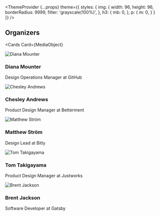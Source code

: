 
  <ThemeProvider
    {...props}
    theme={{
      styles: {
        img: {
          width: 96,
          height: 96,
          borderRadius: 9999,
          filter: 'grayscale(100%)',
        },
        h3: {
          mb: 0,
        },
        p: {
          m: 0,
        }
      }
    }}
  />

<Section>

## Organizers

<Cards
  Card={MediaObject}
>

![Diana Mounter](https://user-images.githubusercontent.com/334891/45935813-4852c000-bf7d-11e8-8e97-8ae77ab85086.jpg)

### Diana Mounter

Design Operations Manager at GitHub

![Chesley Andrews](https://pbs.twimg.com/profile_images/807319789521825793/pVkgDhPm_400x400.jpg)

### Chesley Andrews

Product Design Manager at Betterment


![Matthew Ström](https://pbs.twimg.com/profile_images/1130934092248342528/q7NQsSzz_400x400.jpg)

### Matthew Ström

Design Lead at Bitly

![Tom Takigayama](https://pbs.twimg.com/profile_images/746829844026114049/N-gpR7I4_400x400.jpg)

### Tom Takigayama

Product Design Manager at Justworks

![Brent Jackson](https://user-images.githubusercontent.com/334891/45935737-6f5cc200-bf7c-11e8-8c59-d1b91ae43f70.jpg)

### Brent Jackson

Software Developer at Gatsby

</Cards>

</Section>
